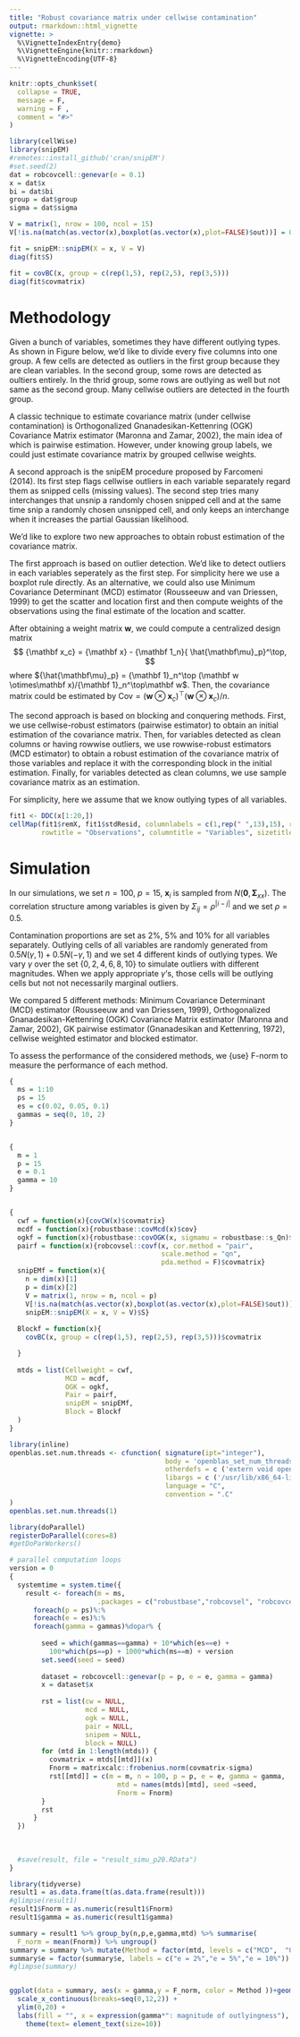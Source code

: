 ```yaml
---
title: "Robust covariance matrix under cellwise contamination"
output: rmarkdown::html_vignette
vignette: >
  %\VignetteIndexEntry{demo}
  %\VignetteEngine{knitr::rmarkdown}
  %\VignetteEncoding{UTF-8}
---
```


```r
knitr::opts_chunk$set(
  collapse = TRUE, 
  message = F, 
  warning = F , 
  comment = "#>"
)
```

```r
library(cellWise)
library(snipEM)
#remotes::install_github('cran/snipEM')
#set.seed(2)
dat = robcovcell::genevar(e = 0.1)
x = dat$x
bi = dat$bi
group = dat$group
sigma = dat$sigma
```


```r
V = matrix(1, nrow = 100, ncol = 15)
V[!is.na(match(as.vector(x),boxplot(as.vector(x),plot=FALSE)$out))] = 0

fit = snipEM::snipEM(X = x, V = V)
diag(fit$S)

fit = covBC(x, group = c(rep(1,5), rep(2,5), rep(3,5)))
diag(fit$covmatrix)

```

# Methodology

Given a bunch of variables, sometimes they have different outlying types. As shown in Figure below, we'd like to divide every five columns into one group. A few cells are detected as outliers in the first group because they are clean variables. In the second group, some rows are detected as oultiers entirely. In the thrid group, some rows are outlying as well but not same as the second group. Many cellwise outliers are detected in the fourth group.

A classic technique to estimate covariance matrix (under cellwise contamination) is Orthogonalized Gnanadesikan-Kettenring (OGK) Covariance Matrix estimator (Maronna and Zamar, 2002), the main idea of which is pairwise estimation. However, under knowing group labels, we could just estimate covariance matrix by grouped cellwise weights. 

A second approach is the snipEM procedure proposed by Farcomeni (2014). Its first step flags cellwise outliers in each variable separately regard them as snipped cells (missing values). The second step tries many interchanges that unsnip a randomly chosen snipped cell and at the same time snip a randomly chosen unsnipped cell, and only keeps an interchange when it increases the partial Gaussian likelihood.

We'd like to explore two new approaches to obtain robust estimation of the covariance matrix.

The first approach is based on outlier detection. We'd like to detect outliers in each variables seperately as the first step. For simplicity here we use a boxplot rule directly. As an alternative, we could also use Minimum Covariance Determinant (MCD) estimator (Rousseeuw and van Driessen, 1999) to get the scatter and location first and then compute weights of the observations using the final estimate of the location and scatter. 

After obtaining a weight matrix $\mathbf w$, we could compute a centralized design matrix
$$
{\mathbf x_c}  = {\mathbf x} - {\mathbf 1_n}{ \hat{\mathbf\mu}_p}^\top,
$$
where ${\hat{\mathbf\mu}_p} = {\mathbf 1}_n^\top (\mathbf w \otimes\mathbf x)/{\mathbf 1}_n^\top\mathbf w$. Then, the covariance matrix could be estimated by $\mathrm{Cov} = (\mathbf w \otimes\mathbf x_c)^\top(\mathbf w \otimes\mathbf x_c)/n$.


The second approach is based on blocking and conquering methods. First, we use cellwise-robust estimators (pairwise estimator) to obtain an initial estimation of the covariance matrix. Then, for variables detected as clean columns or having rowwise outliers, we use rowwise-robust estimators (MCD estimator) to obtain a robust estimation of the covariance matrix of those variables and replace it with the corresponding block in the initial estimation. Finally, for variables detected as clean columns, we use sample covariance matrix as an estimation. 

For simplicity, here we assume that we know outlying types of all variables.


```r

fit1 <- DDC(x[1:20,])
cellMap(fit1$remX, fit1$stdResid, columnlabels = c(1,rep(" ",13),15), rowlabels = c(1,rep(" ",18),20), columnangle = 0,
        rowtitle = "Observations", columntitle = "Variables", sizetitles = 2,adjustrowlabels = 0.5, adjustcolumnlabels = 0.5)
```

# Simulation
In our simulations, we set $n = 100$, $p = 15$, $\mathbf{x}_i$ is sampled from $N(\pmb 0,\pmb\Sigma_{xx})$. The correlation structure among variables is given by $\Sigma _{ij} = \rho^{|i-j|}$ and we set $\rho = 0.5$. 

Contamination proportions are set as $2\%$, $5\%$ and $10\%$ for all variables separately. Outlying cells of all variables are randomly generated from $0.5 N(\gamma, 1)+ 0.5N(-\gamma, 1)$ and we set 4 different kinds of outlying types. We vary $\gamma$ over the set $\{0,2,4,6,8,10\}$ to simulate outliers with different magnitudes. When we apply appropriate $\gamma$'s, those cells will be outlying cells but not not necessarily marginal outliers.

We compared 5 different methods: Minimum Covariance Determinant (MCD) estimator (Rousseeuw and van Driessen, 1999), Orthogonalized Gnanadesikan-Kettenring (OGK) Covariance Matrix estimator (Maronna and Zamar, 2002), GK pairwise estimator (Gnanadesikan and Kettenring, 1972), cellwise weighted estimator and blocked estimator. 

To assess the performance of the considered methods, we {use} F-norm to measure the performance of each method.


```r

{
  ms = 1:10
  ps = 15 
  es = c(0.02, 0.05, 0.1)
  gammas = seq(0, 10, 2)
}


{
  m = 1
  p = 15
  e = 0.1
  gamma = 10
}


{
  cwf = function(x){covCW(x)$covmatrix}
  mcdf = function(x){robustbase::covMcd(x)$cov}
  ogkf = function(x){robustbase::covOGK(x, sigmamu = robustbase::s_Qn)$cov}
  pairf = function(x){robcovsel::covf(x, cor.method = "pair", 
                                      scale.method = "qn", 
                                      pda.method = F)$covmatrix}
  snipEMf = function(x){
    n = dim(x)[1]
    p = dim(x)[2]
    V = matrix(1, nrow = n, ncol = p)
    V[!is.na(match(as.vector(x),boxplot(as.vector(x),plot=FALSE)$out))] = 0
    snipEM::snipEM(X = x, V = V)$S}
  
  Blockf = function(x){
    covBC(x, group = c(rep(1,5), rep(2,5), rep(3,5)))$covmatrix

  }
  
  mtds = list(Cellweight = cwf, 
              MCD = mcdf,
              OGK = ogkf,
              Pair = pairf,
              snipEM = snipEMf,
              Block = Blockf
  )
}

```

```r
library(inline)
openblas.set.num.threads <- cfunction( signature(ipt="integer"),
                                       body = 'openblas_set_num_threads(*ipt);',
                                       otherdefs = c ('extern void openblas_set_num_threads(int);'),
                                       libargs = c ('/usr/lib/x86_64-linux-gnu/openblas-pthread/libblas.so'),
                                       language = "C",
                                       convention = ".C"
)
openblas.set.num.threads(1)
```





```r

library(doParallel)
registerDoParallel(cores=8)
#getDoParWorkers()

# parallel computation loops
version = 0
{
  systemtime = system.time({
    result <- foreach(m = ms, 
                      .packages = c("robustbase","robcovsel", "robcovcell"))%:%
      foreach(p = ps)%:%
      foreach(e = es)%:%
      foreach(gamma = gammas)%dopar% {
        
        seed = which(gammas==gamma) + 10*which(es==e) +
          100*which(ps==p) + 1000*which(ms==m) + version 
        set.seed(seed = seed)
    
        dataset = robcovcell::genevar(p = p, e = e, gamma = gamma)
        x = dataset$x
 
        rst = list(cw = NULL, 
                   mcd = NULL, 
                   ogk = NULL, 
                   pair = NULL,
                   snipem = NULL,
                   block = NULL)
        for (mtd in 1:length(mtds)) {
          covmatrix = mtds[[mtd]](x)
          Fnorm = matrixcalc::frobenius.norm(covmatrix-sigma)
          rst[[mtd]] = c(m = m, n = 100, p = p, e = e, gamma = gamma, 
                           mtd = names(mtds)[mtd], seed =seed,  
                           Fnorm = Fnorm)
        }
        rst
      }
  })
  
  
  
  #save(result, file = "result_simu_p20.RData")
}
```

```r
library(tidyverse)
result1 = as.data.frame(t(as.data.frame(result)))
#glimpse(result1)
result1$Fnorm = as.numeric(result1$Fnorm)
result1$gamma = as.numeric(result1$gamma)

summary = result1 %>% group_by(n,p,e,gamma,mtd) %>% summarise(
  F_norm = mean(Fnorm)) %>% ungroup()
summary = summary %>% mutate(Method = factor(mtd, levels = c("MCD",  "OGK", "Pair","snipEM", "Cellweight","Block")))
summary$e = factor(summary$e, labels = c("e = 2%","e = 5%","e = 10%"))
#glimpse(summary)


ggplot(data = summary, aes(x = gamma,y = F_norm, color = Method ))+geom_line()+geom_point()+facet_wrap(~e) +
  scale_x_continuous(breaks=seq(0,12,2)) +
  ylim(0,20) +
  labs(fill = "", x = expression(gamma*": magnitude of outlyingness"), y = expression(Fnorm))+ 
    theme(text= element_text(size=10))


```


